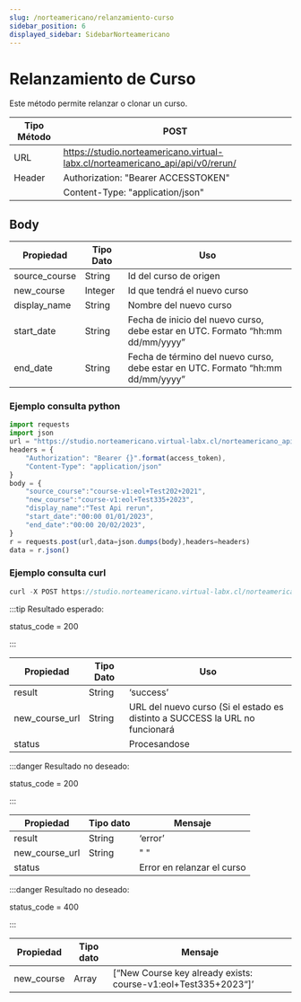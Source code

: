 ```yaml
---
slug: /norteamericano/relanzamiento-curso
sidebar_position: 6
displayed_sidebar: SidebarNorteamericano
---
```


# Relanzamiento de Curso

Este método permite relanzar o clonar un curso.

| Tipo Método | POST |
| --------------- | --------- |
| URL        | https://studio.norteamericano.virtual-labx.cl/norteamericano_api/api/v0/rerun/   |
| Header       | Authorization: "Bearer ACCESSTOKEN"  |
|        | Content-Type: "application/json"  |

## Body

| Propiedad | Tipo Dato | Uso |
| ------------- | --------- | --------------------------------------------- |
| source_course       | String    | Id del curso de origen |
| new_course       | Integer    | Id que tendrá el nuevo curso |
| display_name       | String    | Nombre del nuevo curso |
| start_date       | String    | Fecha de inicio del nuevo curso, debe estar en UTC. Formato “hh:mm dd/mm/yyyy” |
| end_date      | String    | Fecha de término del nuevo curso, debe estar en UTC. Formato “hh:mm dd/mm/yyyy” |

### Ejemplo consulta python

```jsx title=
import requests
import json
url = "https://studio.norteamericano.virtual-labx.cl/norteamericano_api/api/v0/rerun/"
headers = {
    "Authorization": "Bearer {}".format(access_token),
    "Content-Type": "application/json"
}
body = {
    "source_course":"course-v1:eol+Test202+2021",
    "new_course":"course-v1:eol+Test335+2023",
    "display_name":"Test Api rerun",
    "start_date":"00:00 01/01/2023",
    "end_date":"00:00 20/02/2023",
}
r = requests.post(url,data=json.dumps(body),headers=headers)
data = r.json()
```
### Ejemplo consulta curl
```jsx title=
curl -X POST https://studio.norteamericano.virtual-labx.cl/norteamericano_api/api/v0/rerun/ -H 'Content-Type: application/json' -H 'Authorization: Bearer ACCESSTOKEN' -d '{"source_course":"course-v1:eol+Test202+2021","new_course":"course-v1:eol+Test335+2023","display_name":"Test Api rerun","start_date":"00:00 01/01/2023","end_date":"00:00 20/02/2023"}'
```

:::tip Resultado esperado:

status_code = 200

:::


| Propiedad | Tipo Dato | Uso |
| ------------- | --------- | --------------------------------------------- |
| result       | String    | ‘success’ |
| new_course_url       | String    | URL del nuevo curso (Si el estado es distinto a SUCCESS la URL no funcionará|
| status       |     | Procesandose |

:::danger Resultado no deseado:

status_code = 200

:::

| Propiedad |Tipo dato  | Mensaje |
| --------------- | --------- | --------- |
| result       | String   | ‘error’ |
| new_course_url     | String   | " " |
| status       |    | Error en relanzar el curso |

:::danger Resultado no deseado:

status_code = 400

:::

| Propiedad |Tipo dato  | Mensaje |
| --------------- | --------- | --------- |
| new_course       | Array   | [“New Course key already exists: course-v1:eol+Test335+2023“]’ |